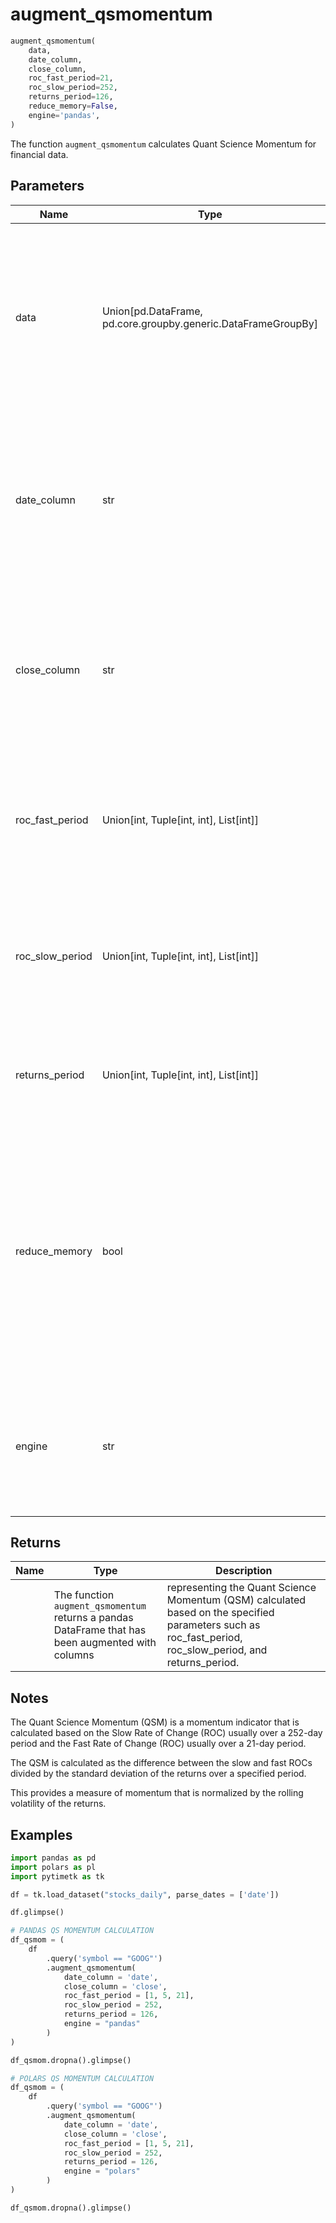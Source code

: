 # augment_qsmomentum { #pytimetk.augment_qsmomentum }

```python
augment_qsmomentum(
    data,
    date_column,
    close_column,
    roc_fast_period=21,
    roc_slow_period=252,
    returns_period=126,
    reduce_memory=False,
    engine='pandas',
)
```

The function `augment_qsmomentum` calculates Quant Science Momentum for financial data.

## Parameters {.doc-section .doc-section-parameters}

| Name            | Type                                                            | Description                                                                                                                                                                                                                                                                                                                           | Default    |
|-----------------|-----------------------------------------------------------------|---------------------------------------------------------------------------------------------------------------------------------------------------------------------------------------------------------------------------------------------------------------------------------------------------------------------------------------|------------|
| data            | Union\[pd.DataFrame, pd.core.groupby.generic.DataFrameGroupBy\] | The `data` parameter in the `augment_qsmomentum` function is expected to be a pandas DataFrame or a pandas DataFrameGroupBy object. This parameter represents the input data on which the momentum calculations will be performed.                                                                                                    | _required_ |
| date_column     | str                                                             | The `date_column` parameter in the `augment_qsmomentum` function refers to the column in your input data that contains the dates associated with the financial data. This column is used for time-based operations and calculations within the function.                                                                              | _required_ |
| close_column    | str                                                             | The `close_column` parameter in the `augment_qsmomentum` function refers to the column in the input DataFrame that contains the closing prices of the financial instrument or asset for which you want to calculate the momentum.                                                                                                     | _required_ |
| roc_fast_period | Union\[int, Tuple\[int, int\], List\[int\]\]                    | The `roc_fast_period` parameter in the `augment_qsmomentum` function determines the period used for calculating the fast Rate of Change (ROC) momentum indicator.                                                                                                                                                                     | `21`       |
| roc_slow_period | Union\[int, Tuple\[int, int\], List\[int\]\]                    | The `roc_slow_period` parameter in the `augment_qsmomentum` function represents the period used for calculating the slow rate of change (ROC) in momentum analysis.                                                                                                                                                                   | `252`      |
| returns_period  | Union\[int, Tuple\[int, int\], List\[int\]\]                    | The `returns_period` parameter in the `augment_qsmomentum` function determines the period over which the returns are calculated.                                                                                                                                                                                                      | `126`      |
| reduce_memory   | bool                                                            | The `reduce_memory` parameter in the `augment_qsmomentum` function is a boolean flag that indicates whether memory reduction techniques should be applied to the input data before and after the momentum calculation process. If set to `True`, memory reduction methods will be used to optimize memory usage, potentially reducing | `False`    |
| engine          | str                                                             | The `engine` parameter in the `augment_qsmomentum` function specifies the computation engine to be sed for calculating momentum. It can have two possible values: "pandas" or "polars".                                                                                                                                               | `'pandas'` |

## Returns {.doc-section .doc-section-returns}

| Name   | Type                                                                                              | Description                                                                                                                                              |
|--------|---------------------------------------------------------------------------------------------------|----------------------------------------------------------------------------------------------------------------------------------------------------------|
|        | The function `augment_qsmomentum` returns a pandas DataFrame that has been augmented with columns | representing the Quant Science Momentum (QSM) calculated based on the specified parameters such as roc_fast_period, roc_slow_period, and returns_period. |

## Notes {.doc-section .doc-section-notes}


The Quant Science Momentum (QSM) is a momentum indicator that is calculated based on the Slow Rate of Change (ROC) usually over a 252-day period and the Fast Rate of Change (ROC) usually over a 21-day period. 

The QSM is calculated as the difference between the slow and fast ROCs divided by the standard deviation of the returns over a specified period.

This provides a measure of momentum that is normalized by the rolling volatility of the returns.

## Examples {.doc-section .doc-section-examples}

``` python
import pandas as pd
import polars as pl
import pytimetk as tk

df = tk.load_dataset("stocks_daily", parse_dates = ['date'])

df.glimpse()
```

``` python
# PANDAS QS MOMENTUM CALCULATION
df_qsmom = (
    df 
        .query('symbol == "GOOG"') 
        .augment_qsmomentum(
            date_column = 'date', 
            close_column = 'close', 
            roc_fast_period = [1, 5, 21], 
            roc_slow_period = 252, 
            returns_period = 126, 
            engine = "pandas"
        ) 
)

df_qsmom.dropna().glimpse()
```

``` python
# POLARS QS MOMENTUM CALCULATION
df_qsmom = (
    df 
        .query('symbol == "GOOG"') 
        .augment_qsmomentum(
            date_column = 'date', 
            close_column = 'close', 
            roc_fast_period = [1, 5, 21], 
            roc_slow_period = 252, 
            returns_period = 126, 
            engine = "polars"
        ) 
)

df_qsmom.dropna().glimpse()
```